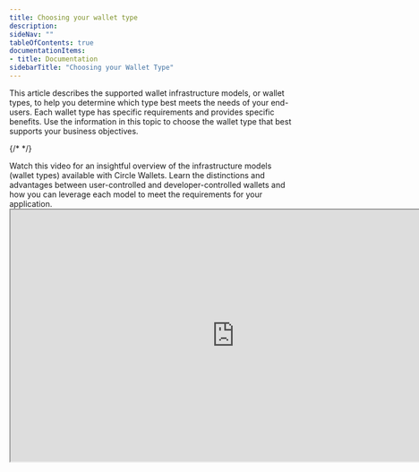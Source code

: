 ```yaml
---
title: Choosing your wallet type
description: 
sideNav: ""
tableOfContents: true
documentationItems: 
- title: Documentation
sidebarTitle: "Choosing your Wallet Type"
---
```


This article describes the supported wallet infrastructure models, or wallet
types, to help you determine which type best meets the needs of your end-users.
Each wallet type has specific requirements and provides specific benefits. Use
the information in this topic to choose the wallet type that best supports your
business objectives.

{/* <!-- markdownlint-disable MD034 --> */}

<Accordion title="Video Tutorial: Understanding the Types of Circle Wallets">
 Watch this video for an insightful overview of the infrastructure models
  (wallet types) available with Circle Wallets. Learn the distinctions and
  advantages between user-controlled and developer-controlled wallets and how
  you can leverage each model to meet the requirements for your application.

<iframe
  src="https://fast.wistia.net/embed/iframe/gm1gn2j7cb?seo=true&videoFoam=true"
  title="Video Tutorial: Understanding the Types of Circle Wallets"
  width="800px"
  height="450px"
/>
</Accordion>

{/* <!-- markdownlint-enable MD034 --> */}

## Wallet types

Infrastructure models govern who controls the digital assets in a specific
wallet. Businesses and individuals need to understand the characteristics of
each type of infrastructure to determine the correct wallet for their needs.

Circle Wallets offer two infrastructure models: **user-controlled wallets** and
**developer-controlled wallets**. Each model provides distinct advantages to
suit different requirements.

### User-controlled wallets

User-controlled wallets grant full autonomy to your users. We offer different
authentication methods and use different encryption mechanisms to ensure the
uses have complete control over their wallets. The user-controlled wallet setup
prioritizes security while providing a familiar and seamless Web2-like user
experience.

There are Web, iOS, Android, and React Native SDKs available for user-controlled
wallets. To start building, see
[Quickstarts for Social Logins or Email Authentication](/wallets/user-controlled/create-your-first-wallet-with-social-logins).

### Developer-controlled wallets

Developer-controlled wallets allow developers to retain control over their
users' wallets while streamlining user interactions with the Web3 ecosystem.
These wallets facilitate various blockchain interactions on behalf of the users,
such as sending and receiving digital assets, smart contract interactions, and
NFT minting. With developer-controlled wallets, users can enjoy the benefits of
the blockchain without needing to understand its complexities or manage private
keys.

To start building developer-controlled wallets, see
[Create Your First Developer-Controlled Wallet](/wallets/dev-controlled/create-your-first-wallet).

## Choosing your wallet type

The critical distinction between user-controlled and developer-controlled
wallets is which party controls the ability to access the private key used to
interact with the blockchain.

User-controlled and developer-controlled wallets can make transactions, interact
with smart contracts, and sign messages. In the case of a user-controlled
wallet, the user controls these abilities. In the case of a developer-controlled
wallet, the developer has this control.

### Why choose user-controlled wallets?

User-controlled wallets give your app's users access and control over the
underlying private keys of their wallets. Circle provides a Web2-like user
experience, abstracting the complexity of seed phrases from your users.
Additionally, Circle uses best-in-class security approaches to power Wallets
with multi-party computation (MPC) technology.

User-controlled wallets offer three authentication methods for which you can
design your application’s onboarding UX: social logins, email, or PIN. For more,
see [Authentication Methods](/wallets/user-controlled/authentication-methods).

With user-controlled wallets, your users have access to the speed and security
of the blockchain but with a much more familiar user experience.

### Why choose developer-controlled wallets?

Developer-controlled wallets allow you to create and manage asset flows on
behalf of your users, providing them with easy-to-use access to Web3
functionality. These wallets allow you to control virtually all blockchain
interactions for your users, like sending and receiving digital assets, smart
contract interactions, and NFT minting.

By using developer-controlled wallets, your users do not need to understand the
complexities of the Web3 ecosystem or worry about losing their assets because of
a lost seed phrase to access the speed of the blockchain.

## Summary

This article explores the various options available for wallets, taking into
account both the account type and the infrastructure model. The infrastructure
model determines who controls the assets in the wallet, while the account type
determines the underlying structure of the wallet itself. Understanding these
concepts is essential for developers to make informed decisions that align with
their specific use cases.
